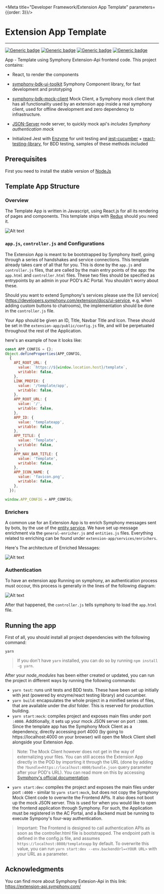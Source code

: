 
<Meta title="Developer Framework/Extension App Template" parameters={{order: 3}}/>

# Extension App Template
---

[![Generic badge](https://img.shields.io/badge/StyledComponents-4.4.1-blue.svg?logo=styled-components)](https://styled-components.com/docs)
[![Generic badge](https://img.shields.io/badge/React-16.12.0-blue.svg?logo=react)](https://pt-br.reactjs.org/blog/2017/09/26/react-v16.0.html)
[![Generic badge](https://img.shields.io/badge/Jest-24.7.1-blue.svg?logo=jest)](https://pt-br.reactjs.org/blog/2017/09/26/react-v16.0.html)
[![Generic badge](https://img.shields.io/badge/webpack-blue.svg?logo=webpack)](https://pt-br.reactjs.org/blog/2017/09/26/react-v16.0.html)

App - Template using Symphony Extension-Api frontend code.
This project contains:

- React, to render the components
- [symphony-bdk-ui-toolkit](https://github.com/SymphonyPlatformSolutions/symphony-bdk-ui-toolkit) Symphony Component
library, for fast development and prototyping
- [symphony-bdk-mock-client](https://github.com/SymphonyPlatformSolutions/symphony-bdk-mock-client) Mock Client, a
Symphony mock client that has all functionality used by an extension app inside a real symphony client,
used for offline development and zero dependency to infrastructure.

- [JSON-Server](https://www.npmjs.com/package/json-server) node server, to quickly mock api's *includes Symphony
authentication mock*
- Initialized Jest with [Enzyme](https://airbnb.io/enzyme/) for unit testing and
[jest-cucumber](https://www.npmjs.com/package/jest-cucumber) +
[react-testing-library](https://testing-library.com/docs/react-testing-library/intro), for BDD testing, samples of these
methods included

## Prerequisites

First you need to install the stable version of [NodeJs](https://nodejs.org/en/)

## Template App Structure
### Overview

The Template App is written in Javascript, using React.js for all its rendering of pages and components. This template
ships with [Redux](https://redux.js.org/) should you need it.

![Alt text](readme/project_structure.png?raw=true "Template File structure")


### ```app.js```, ```controller.js``` and Configurations

The Extension App is meant to be bootstrapped by Symphony itself, going through a series of handshakes and service
connections. This template already takes care of all that for you. This is done by the ```app.js``` and ```controller.js```
files, that are called by the main entry points of the app: the ```app.html``` and ```controller.html``` files.
These two files should be specified as entrypoints by an admin in your POD's AC Portal. You shouldn't worry about these.

Should you want to extend Symphony's services please use the [UI service](https://developers.symphony.com/extension/docs/ui-service,
e.g, when adding custom buttons to chatrooms), the implementation should be done in the ```controller.js``` file.

Your App should be given an ID, Title, Navbar Title and Icon. These should be set in the
```extension-app/public/config.js``` file, and will be perpetuated throughout the rest of the Application.

here's an example of how it looks like:

```jsx harmony
const APP_CONFIG = {};
Object.defineProperties(APP_CONFIG,
  {
    API_ROOT_URL: {
      value: `https://${window.location.host}/template`,
      writable: false,
    },
    LINK_PREFIX: {
      value: '/template/app',
      writable: false,
    },
    APP_ROOT_URL: {
      value: '/',
      writable: false,
    },
    APP_ID: {
      value: 'templateapp',
      writable: false,
    },
    APP_TITLE: {
      value: 'Template',
      writable: false,
    },
    APP_NAV_BAR_TITLE: {
      value: 'Template',
      writable: false,
    },
    APP_ICON_NAME: {
      value: 'favicon.png',
      writable: false,
    },
  });

window.APP_CONFIG = APP_CONFIG;
```

### Enrichers

A common use for an Extension App is to enrich Symphony messages sent by bots, by the use of the
[entity service](https://developers.symphony.com/extension/docs/entity-service). We have set up message enrichment
via the ```general-enricher.js``` and ```entities.js``` files.
Everything related to enriching can be found under ```extension-app/services/enrichers```.

Here's The architecture of Enriched Messages:

![Alt text](readme/enrichment_flow.png?raw=true "Messages Enrichment")

### Authentication
To have an extension app Running on symphony, an authentication process must occour, this process is generally in the
lines of the following diagram:

![Alt text](readme/authorization_flow.png?raw=true "Messages Enrichment")

After that happened, the ```controller.js``` tells symphony to load the ```app.html``` file.

## Running the app

First of all, you should install all project dependencies with the following command:

```
yarn
```

> If you don't have ```yarn``` installed, you can do so by running ```npm install -g yarn```.

After your *node_modules* has been either created or updated, you can run the project in different ways by running the
following commands:

- ```yarn test```: runs unit tests and BDD tests. These have been set up initially with jest (powered by enzyme/react
testing library) and cucumber.
- ```yarn build```: encapsulates the whole project in a minified series of files, that are available under the *dist* folder. This is reserved for production building.
- ```yarn start:mock```: compiles project and exposes main files under port ```:4000```. Additionally, it sets up your mock JSON server on port ```:3000```.
Since the template app has the Symphony Mock Client as a dependency, directly accessing port 4000
(by going to https://localhost:4000 on your browser) will open the Mock Client shell alongside your Extension App.
> Note: The Mock Client however does not get in the way of externalizing your files. You can still access the Extension App directly in the POD by importing it through the URL (done by adding the ```?bundle=https://localhost:4000/bundle.json``` query parameter after your POD's URL). You can read more on this by accessing [Symphony's official documentation](https://developers.symphony.com/symphony-developer/docs/creating-an-extension-application#section-load-your-application).
- ```yarn start:dev```: compiles the project and exposes the main files under port ```:4000``` - similar to ```yarn start:mock```,  but does not copy the Symphony Mock Client code to overwrite the Frontend APIs. It also does not boot up the mock JSON server. This is used for when you would like to open the frontend application through Symphony. For such, the Application must be registered in the AC Portal, and a Backend must be running to execute Sympony's four-way authentication.
> Important: The Frontend is designed to call authentication APIs as soon as the controller.html file is bootstrapped. The endpoint path is defined in the config.js file, and assumes ```https://localhost:8080/templateapp``` by default. To overwrite this value, you can run ```yarn start:dev --env.backendUrl=<YOUR URL>``` with your URL as a parameter.

## Acknowledgments

You can find more about Symphony Extesion-Api in this link: https://extension-api.symphony.com/
